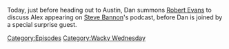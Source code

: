 {{DEFAULTSORT:
    #_EPISODE_0705:The Knowledge Fight Battle Kitchen
}}{{Episode
    | title           = The Knowledge Fight Battle Kitchen
    | caption         = Listen to this episode on [https://knowledgefight.libsyn.com/705-the-knowledge-fight-battle-kitchen Libsyn] [https://open.spotify.com/episode/7nDkZshR2qrb6nWOoBrdTu Spotify], Read the [[Transcript/705: The Knowledge Fight Battle Kitchen|Unofficial Transcript]], View discussion on [https://reddit.com/w7e3re Reddit]
    | episodeNumber   = 705
    | length          = 01:20:56
    | airDate         = July 24, 2022
    | episodeType     = [[:Category:Wacky Wednesday|Wacky Wednesday]]
    | previousEpisode = [[704: 9/11, Part 2]]
    | nextEpisode     = [[706: Photobombing And Sweating]]
}}

{{Stub}}

Today, just before heading out to Austin, Dan summons [[Robert Evans]] to discuss Alex appearing on [[Steve Bannon]]'s podcast, before Dan is joined by a special surprise guest.

[[Category:Episodes]]
[[Category:Wacky Wednesday]]
